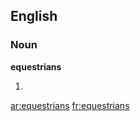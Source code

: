 ==English==
===Noun===
'''equestrians'''

#{{plural of|[[equestrian]]}}

[[ar:equestrians]]
[[fr:equestrians]]